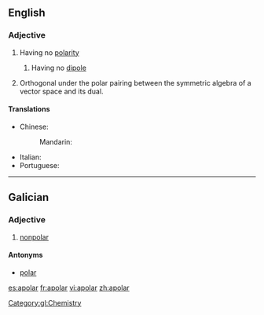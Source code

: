 ==English==

===Adjective===
{{en-adj}}

# Having no [[polarity]]
## {{context|chemistry|physics|lang=en}} Having no [[dipole]]
# {{context|geometry|lang=en}} Orthogonal under the polar pairing between the symmetric algebra of a vector space and its dual.

====Translations====
{{trans-top|having no polarity}}
* Chinese:
*: Mandarin: {{t|cmn|非极性|tr=FeiJiXing|sc=Hani}}
{{trans-mid}}
* Italian: {{t|it|apolare}}
* Portuguese: {{t|pt|apolar}}
{{trans-bottom}}

----

==Galician==

===Adjective===
{{gl-adj|f=apolar|pl=apolares}}

# [[nonpolar]]

====Antonyms====
* [[polar]]

[[Category:gl:Chemistry]]

[[es:apolar]]
[[fr:apolar]]
[[vi:apolar]]
[[zh:apolar]]